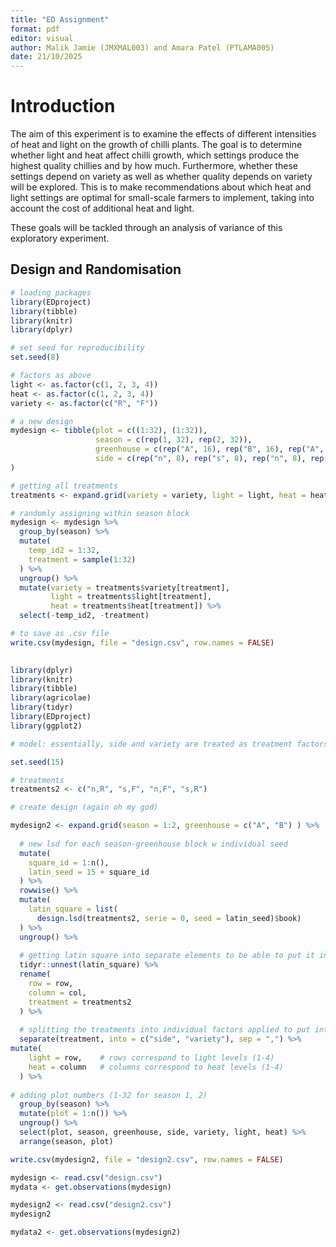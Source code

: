 ```yaml
---
title: "ED Assignment"
format: pdf
editor: visual
author: Malik Jamie (JMXMAL003) and Amara Patel (PTLAMA005)
date: 21/10/2025
---
```


# Introduction

The aim of this experiment is to examine the effects of different intensities of heat and light on the growth of chilli plants. The goal is to determine whether light and heat affect chilli growth, which settings produce the highest quality chillies and by how much. Furthermore, whether these settings depend on variety as well as whether quality depends on variety will be explored. This is to make recommendations about which heat and light settings are optimal for small-scale farmers to implement, taking into account the cost of additional heat and light.

These goals will be tackled through an analysis of variance of this exploratory experiment.

## Design and Randomisation


```r
# loading packages
library(EDproject)
library(tibble)
library(knitr)
library(dplyr)

# set seed for reproducibility 
set.seed(8)

# factors as above
light <- as.factor(c(1, 2, 3, 4))
heat <- as.factor(c(1, 2, 3, 4))
variety <- as.factor(c("R", "F"))

# a new design 
mydesign <- tibble(plot = c((1:32), (1:32)),
                   season = c(rep(1, 32), rep(2, 32)), 
                   greenhouse = c(rep("A", 16), rep("B", 16), rep("A", 16), rep("B", 16)),
                   side = c(rep("n", 8), rep("s", 8), rep("n", 8), rep("s", 8), rep("n", 8), rep("s", 8), rep("n", 8), rep("s", 8))
)

# getting all treatments 
treatments <- expand.grid(variety = variety, light = light, heat = heat)

# randomly assigning within season block 
mydesign <- mydesign %>% 
  group_by(season) %>% 
  mutate(
    temp_id2 = 1:32, 
    treatment = sample(1:32)
  ) %>%
  ungroup() %>%
  mutate(variety = treatments$variety[treatment],
         light = treatments$light[treatment],
         heat = treatments$heat[treatment]) %>%
  select(-temp_id2, -treatment)

# to save as .csv file
write.csv(mydesign, file = "design.csv", row.names = FALSE)
  
```


```r
library(dplyr)
library(knitr)
library(tibble)
library(agricolae)
library(tidyr)
library(EDproject)
library(ggplot2)

# model: essentially, side and variety are treated as treatment factors w 2 levels each, resulting in 4 combinations in a factorial experiment. light and heat are treated as blocking factors within each greenhouse-season block. 4, 4x4 lsds are created with rows corresponding to light levels and columns corresponding to heat levels and the four side-variety treatments are assigned in a standard 4x4 lsd. the model ends up being Y = mu + heat + light + season + greenhouse + side + variety + side*variety + heat*light + variety*heat + variety*light + variety*heat*light + error term. end up with 16 replicates per treatment of side-variety

set.seed(15)

# treatments 
treatments2 <- c("n,R", "s,F", "n,F", "s,R")

# create design (again oh my god)

mydesign2 <- expand.grid(season = 1:2, greenhouse = c("A", "B") ) %>%
  
  # new lsd for each season-greenhouse block w individual seed
  mutate(
    square_id = 1:n(),
    latin_seed = 15 + square_id
  ) %>%
  rowwise() %>% 
  mutate(
    latin_square = list(
      design.lsd(treatments2, serie = 0, seed = latin_seed)$book)
  ) %>%
  ungroup() %>% 
  
  # getting latin square into separate elements to be able to put it into the data frame 
  tidyr::unnest(latin_square) %>%
  rename(
    row = row,
    column = col,
    treatment = treatments2
  ) %>%
  
  # splitting the treatments into individual factors applied to put into design
  separate(treatment, into = c("side", "variety"), sep = ",") %>%
mutate(
    light = row,    # rows correspond to light levels (1-4)
    heat = column   # columns correspond to heat levels (1-4)
  ) %>%
  
# adding plot numbers (1-32 for season 1, 2)
  group_by(season) %>%
  mutate(plot = 1:n()) %>%
  ungroup() %>%
  select(plot, season, greenhouse, side, variety, light, heat) %>%
  arrange(season, plot) 

write.csv(mydesign2, file = "design2.csv", row.names = FALSE)

```

```r

mydesign <- read.csv("design.csv")
mydata <- get.observations(mydesign)

mydesign2 <- read.csv("design2.csv")
mydesign2

mydata2 <- get.observations(mydesign2)

```
